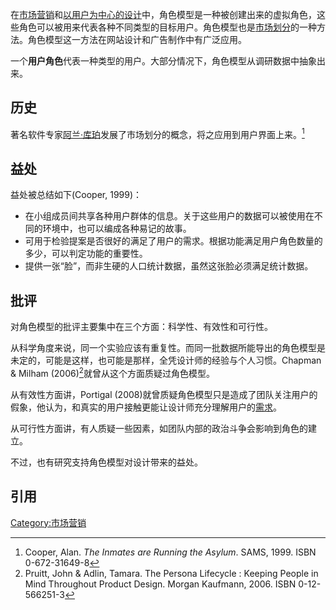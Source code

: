 在[[市场营销|市场营销]]和[[以用户为中心的设计|以用户为中心的设计]]中，角色模型是一种被创建出来的虚拟角色，这些角色可以被用来代表各种不同类型的目标用户。角色模型也是[[市场划分|市场划分]]的一种方法。角色模型这一方法在网站设计和广告制作中有广泛应用。

一个'''用户角色'''代表一种类型的用户。大部分情况下，角色模型从调研数据中抽象出来。

==历史==
著名软件专家[[阿兰·库珀|阿兰·库珀]]发展了市场划分的概念，将之应用到用户界面上来。<ref>Cooper, Alan. ''The Inmates are Running the Asylum''. SAMS, 1999.  ISBN 0-672-31649-8</ref>

==益处==
益处被总结如下(Cooper, 1999)：
* 在小组成员间共享各种用户群体的信息。关于这些用户的数据可以被使用在不同的环境中，也可以编成各种易记的故事。
* 可用于检验提案是否很好的满足了用户的需求。根据功能满足用户角色数量的多少，可以判定功能的重要性。
* 提供一张“脸”，而非生硬的人口统计数据，虽然这张脸必须满足统计数据。

==批评==
对角色模型的批评主要集中在三个方面：科学性、有效性和可行性。

从科学角度来说，同一个实验应该有重复性。而同一批数据所能导出的角色模型是未定的，可能是这样，也可能是那样，全凭设计师的经验与个人习惯。Chapman & Milham (2006)<ref>Pruitt, John & Adlin, Tamara. The Persona Lifecycle : Keeping People in Mind Throughout Product Design. Morgan Kaufmann, 2006. ISBN 0-12-566251-3</ref>就曾从这个方面质疑过角色模型。

从有效性方面讲，Portigal (2008)就曾质疑角色模型只是造成了团队关注用户的假象，他认为，和真实的用户接触更能让设计师充分理解用户的[[需求|需求]]。

从可行性方面讲，有人质疑一些因素，如团队内部的政治斗争会影响到角色的建立。

不过，也有研究支持角色模型对设计带来的益处。

==引用==
<references/>

[[Category:市场营销|Category:市场营销]]